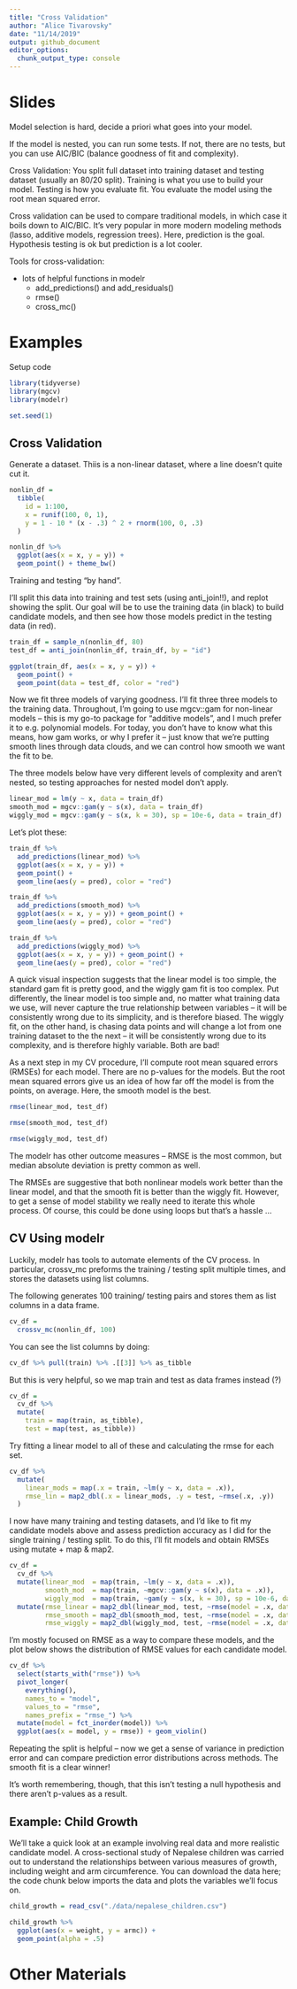```yaml
---
title: "Cross Validation"
author: "Alice Tivarovsky"
date: "11/14/2019"
output: github_document
editor_options: 
  chunk_output_type: console
---
```


# Slides 

Model selection is hard, decide a priori what goes into your model. 

If the model is nested, you can run some tests. If not, there are no tests, but you can use AIC/BIC (balance goodness of fit and complexity). 

Cross Validation: You split full dataset into training dataset and testing dataset (usually an 80/20 split). Training is what you use to build your model. Testing is how you evaluate fit. You evaluate the model using the root mean squared error. 

Cross validation can be used to compare traditional models, in which case it boils down to AIC/BIC. It's very popular in more modern modeling methods (lasso, additive models, regression trees). Here, prediction is the goal. Hypothesis testing is ok but prediction is a lot cooler. 

Tools for cross-validation: 

* lots of helpful functions in modelr
  + add_predictions() and add_residuals()
  + rmse()
  + cross_mc()

# Examples

Setup code

```r

library(tidyverse)
library(mgcv)
library(modelr)

set.seed(1)

```


## Cross Validation

Generate a dataset. Thiis is a non-linear dataset, where a line doesn't quite cut it. 

```r
nonlin_df = 
  tibble(
    id = 1:100,
    x = runif(100, 0, 1),
    y = 1 - 10 * (x - .3) ^ 2 + rnorm(100, 0, .3)
  )

nonlin_df %>% 
  ggplot(aes(x = x, y = y)) + 
  geom_point() + theme_bw()

```

Training and testing "by hand".

I’ll split this data into training and test sets (using anti_join!!), and replot showing the split. Our goal will be to use the training data (in black) to build candidate models, and then see how those models predict in the testing data (in red).

```r
train_df = sample_n(nonlin_df, 80)
test_df = anti_join(nonlin_df, train_df, by = "id")

ggplot(train_df, aes(x = x, y = y)) + 
  geom_point() + 
  geom_point(data = test_df, color = "red")
```


Now we fit three models of varying goodness. I’ll fit three three models to the training data. Throughout, I’m going to use mgcv::gam for non-linear models – this is my go-to package for “additive models”, and I much prefer it to e.g. polynomial models. For today, you don’t have to know what this means, how gam works, or why I prefer it – just know that we’re putting smooth lines through data clouds, and we can control how smooth we want the fit to be.

The three models below have very different levels of complexity and aren’t nested, so testing approaches for nested model don’t apply.

```r
linear_mod = lm(y ~ x, data = train_df)
smooth_mod = mgcv::gam(y ~ s(x), data = train_df)
wiggly_mod = mgcv::gam(y ~ s(x, k = 30), sp = 10e-6, data = train_df)

```

Let's plot these: 

```r
train_df %>% 
  add_predictions(linear_mod) %>% 
  ggplot(aes(x = x, y = y)) +
  geom_point() + 
  geom_line(aes(y = pred), color = "red")

train_df %>% 
  add_predictions(smooth_mod) %>% 
  ggplot(aes(x = x, y = y)) + geom_point() + 
  geom_line(aes(y = pred), color = "red")

train_df %>% 
  add_predictions(wiggly_mod) %>% 
  ggplot(aes(x = x, y = y)) + geom_point() + 
  geom_line(aes(y = pred), color = "red")


```

A quick visual inspection suggests that the linear model is too simple, the standard gam fit is pretty good, and the wiggly gam fit is too complex. Put differently, the linear model is too simple and, no matter what training data we use, will never capture the true relationship between variables – it will be consistently wrong due to its simplicity, and is therefore biased. The wiggly fit, on the other hand, is chasing data points and will change a lot from one training dataset to the the next – it will be consistently wrong due to its complexity, and is therefore highly variable. Both are bad!

As a next step in my CV procedure, I’ll compute root mean squared errors (RMSEs) for each model. There are no p-values for the models. But the root mean squared errors give us an idea of how far off the model is from the points, on average. Here, the smooth model is the best.  

```r
rmse(linear_mod, test_df)

rmse(smooth_mod, test_df)

rmse(wiggly_mod, test_df)

```

The modelr has other outcome measures – RMSE is the most common, but median absolute deviation is pretty common as well.

The RMSEs are suggestive that both nonlinear models work better than the linear model, and that the smooth fit is better than the wiggly fit. However, to get a sense of model stability we really need to iterate this whole process. Of course, this could be done using loops but that’s a hassle …

## CV Using modelr

Luckily, modelr has tools to automate elements of the CV process. In particular, crossv_mc preforms the training / testing split multiple times, and stores the datasets using list columns.

The following generates 100 training/ testing pairs and stores them as list columns in a data frame. 

```r
cv_df = 
  crossv_mc(nonlin_df, 100) 
```

You can see the list columns by doing: 

```r
cv_df %>% pull(train) %>% .[[3]] %>% as_tibble
```

But this is very helpful, so we map train and test as data frames instead (?)

```r
cv_df =
  cv_df %>% 
  mutate(
    train = map(train, as_tibble),
    test = map(test, as_tibble))
```

Try fitting a linear model to all of these and calculating the rmse for each set. 

```r
cv_df %>% 
  mutate(
    linear_mods = map(.x = train, ~lm(y ~ x, data = .x)), 
    rmse_lin = map2_dbl(.x = linear_mods, .y = test, ~rmse(.x, .y))
  )
```

I now have many training and testing datasets, and I’d like to fit my candidate models above and assess prediction accuracy as I did for the single training / testing split. To do this, I’ll fit models and obtain RMSEs using mutate + map & map2.

```r
cv_df = 
  cv_df %>% 
  mutate(linear_mod  = map(train, ~lm(y ~ x, data = .x)),
         smooth_mod  = map(train, ~mgcv::gam(y ~ s(x), data = .x)),
         wiggly_mod  = map(train, ~gam(y ~ s(x, k = 30), sp = 10e-6, data = .x))) %>% 
  mutate(rmse_linear = map2_dbl(linear_mod, test, ~rmse(model = .x, data = .y)),
         rmse_smooth = map2_dbl(smooth_mod, test, ~rmse(model = .x, data = .y)),
         rmse_wiggly = map2_dbl(wiggly_mod, test, ~rmse(model = .x, data = .y)))
```

I’m mostly focused on RMSE as a way to compare these models, and the plot below shows the distribution of RMSE values for each candidate model.

```r
cv_df %>% 
  select(starts_with("rmse")) %>% 
  pivot_longer(
    everything(),
    names_to = "model", 
    values_to = "rmse",
    names_prefix = "rmse_") %>% 
  mutate(model = fct_inorder(model)) %>% 
  ggplot(aes(x = model, y = rmse)) + geom_violin()
```

Repeating the split is helpful – now we get a sense of variance in prediction error and can compare prediction error distributions across methods. The smooth fit is a clear winner!

It’s worth remembering, though, that this isn’t testing a null hypothesis and there aren’t p-values as a result.

## Example: Child Growth

We’ll take a quick look at an example involving real data and more realistic candidate model. A cross-sectional study of Nepalese children was carried out to understand the relationships between various measures of growth, including weight and arm circumference. You can download the data here; the code chunk below imports the data and plots the variables we’ll focus on.

```r
child_growth = read_csv("./data/nepalese_children.csv")

child_growth %>% 
  ggplot(aes(x = weight, y = armc)) + 
  geom_point(alpha = .5)
```



# Other Materials